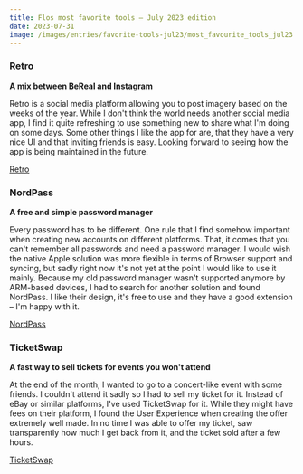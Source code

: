 ```yaml
---
title: Flos most favorite tools – July 2023 edition
date: 2023-07-31
image: /images/entries/favorite-tools-jul23/most_favourite_tools_jul23.webp
---
```


### Retro

**A mix between BeReal and Instagram**

Retro is a social media platform allowing you to post imagery based on the weeks of the year. While I don't think the world needs another social media app, I find it quite refreshing to use something new to share what I'm doing on some days. Some other things I like the app for are, that they have a very nice UI and that inviting friends is easy. Looking forward to seeing how the app is being maintained in the future.

[Retro](https://www.retro.app/)

### NordPass

**A free and simple password manager**

Every password has to be different. One rule that I find somehow important when creating new accounts on different platforms. That, it comes that you can't remember all passwords and need a password manager. I would wish the native Apple solution was more flexible in terms of Browser support and syncing, but sadly right now it's not yet at the point I would like to use it mainly. Because my old password manager wasn't supported anymore by ARM-based devices, I had to search for another solution and found NordPass. I like their design, it's free to use and they have a good extension – I'm happy with it.

[NordPass](https://nordpass.com/)

### TicketSwap

**A fast way to sell tickets for events you won't attend**

At the end of the month, I wanted to go to a concert-like event with some friends. I couldn't attend it sadly so I had to sell my ticket for it. Instead of eBay or similar platforms, I've used TicketSwap for it. While they might have fees on their platform, I found the User Experience when creating the offer extremely well made. In no time I was able to offer my ticket, saw transparently how much I get back from it, and the ticket sold after a few hours.

[TicketSwap](https://www.ticketswap.com/)
